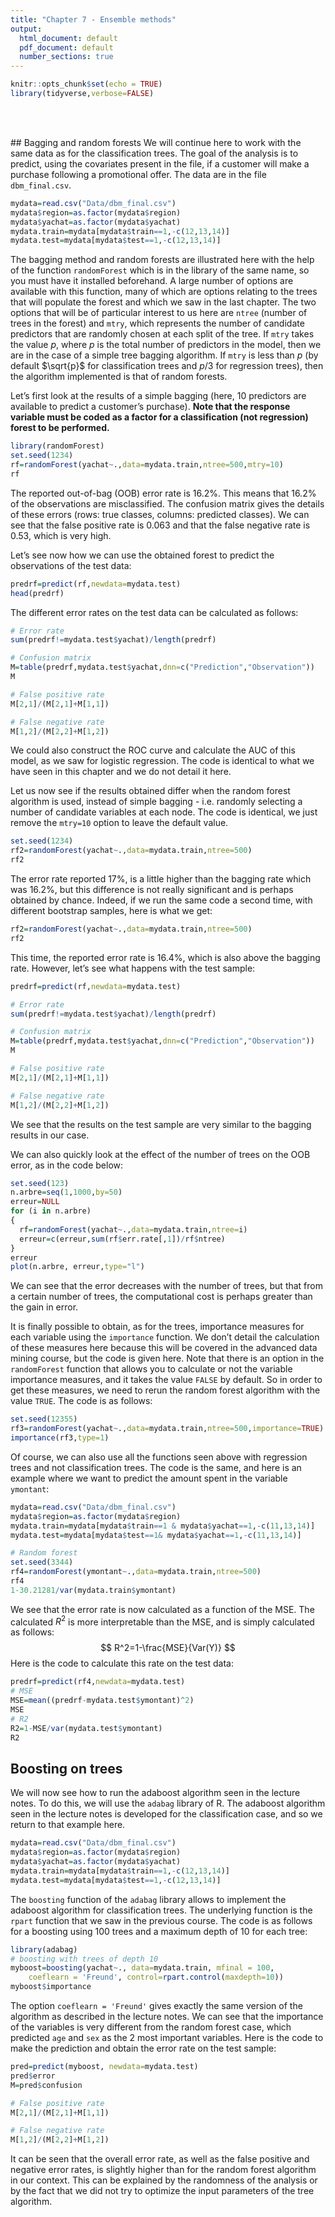 ```yaml
---
title: "Chapter 7 - Ensemble methods"
output:
  html_document: default
  pdf_document: default
  number_sections: true
---
```


<style>
p.exercice {
background-color: #DBDBDB;
padding: 10px;
border: 1px solid black;
margin-left: 5px;
border-radius: 5px;
font-style: italic;
}
</style>

```r
knitr::opts_chunk$set(echo = TRUE)
library(tidyverse,verbose=FALSE)
```

<br>
<br>

 
 ## Bagging and random forests
 We will continue here to work with the same data as for the classification trees. The goal of the analysis is to predict, using the covariates present in the file, if a customer will make a purchase following a promotional offer. The data are in the file `dbm_final.csv`. 

```r
mydata=read.csv("Data/dbm_final.csv")
mydata$region=as.factor(mydata$region)
mydata$yachat=as.factor(mydata$yachat)
mydata.train=mydata[mydata$train==1,-c(12,13,14)]
mydata.test=mydata[mydata$test==1,-c(12,13,14)]
```


The bagging method and random forests are illustrated here with the help of the function `randomForest` which is in the library of the same name, so you must have it installed beforehand. A large number of options are available with this function, many of which are options relating to the trees that will populate the forest and which we saw in the last chapter. The two options that will be of particular interest to us here are `ntree` (number of trees in the forest) and `mtry`, which represents the number of candidate predictors that are randomly chosen at each split of the tree. If `mtry` takes the value $p$, where $p$ is the total number of predictors in the model, then we are in the case of a simple tree bagging algorithm. If `mtry` is less than $p$ (by default $\sqrt{p}$ for classification trees and $p/3$ for regression trees), then the algorithm implemented is that of random forests. 

Let's first look at the results of a simple bagging (here, 10 predictors are available to predict a customer's purchase). **Note that the response variable must be coded as a factor for a classification (not regression) forest to be performed.**
```r
library(randomForest)
set.seed(1234)
rf=randomForest(yachat~.,data=mydata.train,ntree=500,mtry=10)
rf
```

The reported out-of-bag (OOB) error rate is 16.2\%. This means that 16.2\% of the observations are misclassified. The confusion matrix gives the details of these errors (rows: true classes, columns: predicted classes). We can see that the false positive rate is 0.063 and that the false negative rate is 0.53, which is very high.


Let's see now how we can use the obtained forest to predict the observations of the test data:

```r
predrf=predict(rf,newdata=mydata.test)
head(predrf)
```

The different error rates on the test data can be calculated as follows:
```r
# Error rate
sum(predrf!=mydata.test$yachat)/length(predrf)

# Confusion matrix
M=table(predrf,mydata.test$yachat,dnn=c("Prediction","Observation"))
M

# False positive rate
M[2,1]/(M[2,1]+M[1,1])

# False negative rate
M[1,2]/(M[2,2]+M[1,2])
```

We could also construct the ROC curve and calculate the AUC of this model, as we saw for logistic regression. The code is identical to what we have seen in this chapter and we do not detail it here.


Let us now see if the results obtained differ when the random forest algorithm is used, instead of simple bagging - i.e. randomly selecting a number of candidate variables at each node. The code is identical, we just remove the `mtry=10` option to leave the default value.

```r
set.seed(1234)
rf2=randomForest(yachat~.,data=mydata.train,ntree=500)
rf2
```

 
The error rate reported 17\%, is a little higher than the bagging rate which was 16.2\%, but this difference is not really significant and is perhaps obtained by chance. Indeed, if we run the same code a second time, with different bootstrap samples, here is what we get: 
```r
rf2=randomForest(yachat~.,data=mydata.train,ntree=500)
rf2
```

This time, the reported error rate is 16.4\%, which is also above the bagging rate. However, let's see what happens with the test sample:
```r
predrf=predict(rf,newdata=mydata.test)

# Error rate
sum(predrf!=mydata.test$yachat)/length(predrf)

# Confusion matrix
M=table(predrf,mydata.test$yachat,dnn=c("Prediction","Observation"))
M

# False positive rate
M[2,1]/(M[2,1]+M[1,1])

# False negative rate
M[1,2]/(M[2,2]+M[1,2])
```

We see that the results on the test sample are very similar to the bagging results in our case.

We can also quickly look at the effect of the number of trees on the OOB error, as in the code below:


```r
set.seed(123)
n.arbre=seq(1,1000,by=50)
erreur=NULL
for (i in n.arbre)
{
  rf=randomForest(yachat~.,data=mydata.train,ntree=i)
  erreur=c(erreur,sum(rf$err.rate[,1])/rf$ntree)
}
erreur
plot(n.arbre, erreur,type="l")
```

We can see that the error decreases with the number of trees, but that from a certain number of trees, the computational cost is perhaps greater than the gain in error.

 It is finally possible to obtain, as for the trees, importance measures for each variable using the `importance` function. We don't detail the calculation of these measures here because this will be covered in the advanced data mining course, but the code is given here. Note that there is an option in the `randomForest` function that allows you to calculate or not the variable importance measures, and it takes the value `FALSE` by default. So in order to get these measures, we need to rerun the random forest algorithm with the value `TRUE`. The code is as follows:
```r
set.seed(12355)
rf3=randomForest(yachat~.,data=mydata.train,ntree=500,importance=TRUE)
importance(rf3,type=1)
```


Of course, we can also use all the functions seen above with regression trees and not classification trees. The code is the same, and here is an example where we want to predict the amount spent in the variable `ymontant`:
```r
mydata=read.csv("Data/dbm_final.csv")
mydata$region=as.factor(mydata$region)
mydata.train=mydata[mydata$train==1 & mydata$yachat==1,-c(11,13,14)]
mydata.test=mydata[mydata$test==1& mydata$yachat==1,-c(11,13,14)]

# Random forest
set.seed(3344)
rf4=randomForest(ymontant~.,data=mydata.train,ntree=500)
rf4
1-30.21281/var(mydata.train$ymontant)
```

We see that the error rate is now calculated as a function of the MSE. The calculated $R^2$ is more interpretable than the MSE, and is simply calculated as follows:
$$
R^2=1-\frac{MSE}{Var(Y)}
$$
Here is the code to calculate this rate on the test data:
```r
predrf=predict(rf4,newdata=mydata.test)
# MSE
MSE=mean((predrf-mydata.test$ymontant)^2)
MSE
# R2
R2=1-MSE/var(mydata.test$ymontant)
R2
```


## Boosting on trees
We will now see how to run the adaboost algorithm seen in the lecture notes. To do this, we will use the `adabag` library of R. The adaboost algorithm seen in the lecture notes is developed for the classification case, and so we return to that example here. 

```r
mydata=read.csv("Data/dbm_final.csv")
mydata$region=as.factor(mydata$region)
mydata$yachat=as.factor(mydata$yachat)
mydata.train=mydata[mydata$train==1,-c(12,13,14)]
mydata.test=mydata[mydata$test==1,-c(12,13,14)]
```

The `boosting` function of the `adabag` library allows to implement the adaboost algorithm for classification trees. The underlying function is the `rpart` function that we saw in the previous course. The code is as follows for a boosting using 100 trees and a maximum depth of 10 for each tree:

```r
library(adabag)
# boosting with trees of depth 10
myboost=boosting(yachat~., data=mydata.train, mfinal = 100, 
    coeflearn = 'Freund', control=rpart.control(maxdepth=10))
myboost$importance
```
 
  The option `coeflearn = 'Freund'` gives exactly the same version of the algorithm as described in the lecture notes. We can see that the importance of the variables is very different from the random forest case, which predicted `age` and `sex` as the 2 most important variables. Here is the code to make the prediction and obtain the error rate on the test sample:
```r
pred=predict(myboost, newdata=mydata.test)
pred$error
M=pred$confusion

# False positive rate
M[2,1]/(M[2,1]+M[1,1])

# False negative rate
M[1,2]/(M[2,2]+M[1,2])

```
 It can be seen that the overall error rate, as well as the false positive and negative error rates, is slightly higher than for the random forest algorithm in our context. This can be explained by the randomness of the analysis or by the fact that we did not try to optimize the input parameters of the tree algorithm.
